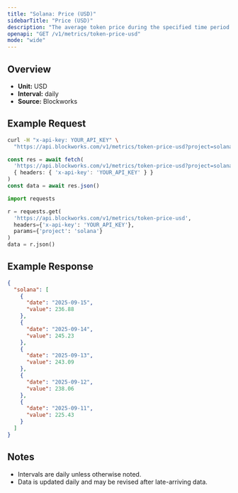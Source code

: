 ```yaml
---
title: "Solana: Price (USD)"
sidebarTitle: "Price (USD)"
description: "The average token price during the specified time period for the native asset of that chain."
openapi: "GET /v1/metrics/token-price-usd"
mode: "wide"
---
```


## Overview

- **Unit:** USD
- **Interval:** daily
- **Source:** Blockworks

## Example Request

<CodeGroup>

```bash cURL
curl -H "x-api-key: YOUR_API_KEY" \
  "https://api.blockworks.com/v1/metrics/token-price-usd?project=solana"
```

```typescript TypeScript
const res = await fetch(
  'https://api.blockworks.com/v1/metrics/token-price-usd?project=solana',
  { headers: { 'x-api-key': 'YOUR_API_KEY' } }
)
const data = await res.json()
```

```python Python
import requests

r = requests.get(
  'https://api.blockworks.com/v1/metrics/token-price-usd',
  headers={'x-api-key': 'YOUR_API_KEY'},
  params={'project': 'solana'}
)
data = r.json()
```

</CodeGroup>

## Example Response

```json
{
  "solana": [
    {
      "date": "2025-09-15",
      "value": 236.88
    },
    {
      "date": "2025-09-14",
      "value": 245.23
    },
    {
      "date": "2025-09-13",
      "value": 243.09
    },
    {
      "date": "2025-09-12",
      "value": 238.06
    },
    {
      "date": "2025-09-11",
      "value": 225.43
    }
  ]
}
```

## Notes
- Intervals are daily unless otherwise noted.
- Data is updated daily and may be revised after late-arriving data.